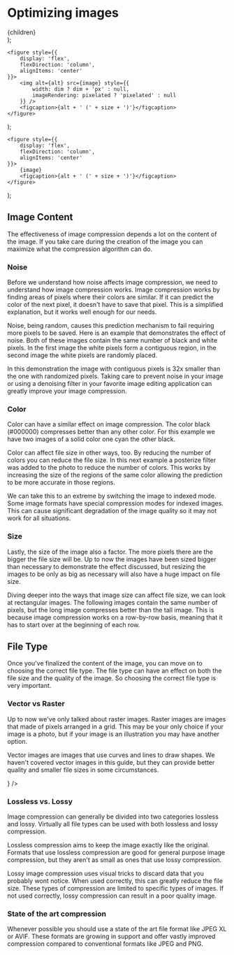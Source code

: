 # Optimizing images

  <div
    style={{
      display: 'grid',
      gridTemplateColumns: 'repeat(2, 1fr)'
    }}>
    {children}
  </div>
);

	<figure style={{
		display: 'flex',
		flexDirection: 'column', 
		alignItems: 'center'
	}}>
		<img alt={alt} src={image} style={{
			width: dim ? dim + 'px' : null,
			imageRendering: pixelated ? 'pixelated' : null
		}} />
		<figcaption>{alt + ' (' + size + ')'}</figcaption>
	</figure>
);

	<figure style={{
		display: 'flex',
		flexDirection: 'column', 
		alignItems: 'center'
	}}>
		{image}
		<figcaption>{alt + ' (' + size + ')'}</figcaption>
	</figure>
);

<!--
- Consider the image content
	- Images with a lot of noise will not compress as well as images without noise.
		- If your image is noisy, use the denoising filter in your favorite image editor.
	- Some colors compress better than others.
		- True black (hex code #000000) compresses the best.
		- Try using different colors in your images to see which are best.
	- Images with fewer colors compress better than images with more colors.
		- Use the posterize filter in your favorite image editor to reduce the colors. Even subtle amounts of posterization will have a measurable impact.
		- If you want to take it a step further consider using indexed mode. If your image has fewer that 256 total colors you may not even notice a difference.
	- Image size is a factor
		- Scale images to only be as big as necessary.
		- Images that are long compress better than images that are tall.
- Use the correct file type
	- When possible use a state-of-the-art file format. JPEG XL or AVIF will provide much better compression than their traditional counterparts.
	- If your favorite image editor doesn't yet support these formats.
		- If your image is a photo use JPEG.
		- If your image is an illustration or line art use PNG. If the option is available, you can also try SVG but the file size is based on the amount of details in the image rather than the number of pixels. 
		- If your image has animation use GIF.
- Use a compression optimizer
	- There are several tools available to optimize the compression of your images.
	- These tools try various combinations of settings to try to get the best possible compression.
	- They are typically easy to use, just drag and drop the images into the application.
	- Make sure to keep back up copies to compare the differences.

-->

## Image Content

The effectiveness of image compression depends a lot on the content of the image. If you take care during the creation of the image you can maximize what the compression algorithm can do.

### Noise

Before we understand how noise affects image compression, we need to understand how image compression works. Image compression works by finding areas of pixels where their colors are similar. If it can predict the color of the next pixel, it doesn't have to save that pixel. This is a simplified explanation, but it works well enough for our needs.

Noise, being random, causes this prediction mechanism to fail requiring more pixels to be saved. Here is an example that demonstrates the effect of noise. Both of these images contain the same number of black and white pixels. In the first image the white pixels form a contiguous region, in the second image the white pixels are randomly placed.

<ImageCompare>
	<ComparisonImage
		alt="Image with randomized pixels"
		size="96KB"
		image={require('./noise-noised.png').default}
	/>
	<ComparisonImage
		alt="Image with contiguous pixels"
		size="3KB"
		image={require('./noise-ordered.png').default}
	/>
</ImageCompare>

In this demonstration the image with contiguous pixels is 32x smaller than the one with randomized pixels. Taking care to prevent noise in your image or using a denoising filter in your favorite image editing application can greatly improve your image compression.

### Color

Color can have a similar effect on image compression. The color black (#000000) compresses better than any other color. For this example we have two images of a solid color one cyan the other black.

<ImageCompare>
	<ComparisonImage
		alt="Other Color Image"
		size="5KB"
		image={require('./color-other.png').default}
	/>
	<ComparisonImage
		alt="Black Image"
		size="3KB"
		image={require('./color-black.png').default}
	/>
</ImageCompare>

Color can affect file size in other ways, too. By reducing the number of colors you can reduce the file size. In this next example a posterize filter was added to the photo to reduce the number of colors. This works by increasing the size of the regions of the same color allowing the prediction to be more accurate in those regions.

We can take this to an extreme by switching the image to indexed mode. Some image formats have special compression modes for indexed images. This can cause significant degradation of the image quality so it may not work for all situations.

<ImageCompare>
	<ComparisonImage
		alt="Original Image"
		size="425KB"
		image={require('./color-grace-hopper-orig.png').default}
	/>
	<ComparisonImage
		alt="Posterized"
		size="381KB"
		image={require('./color-grace-hopper-posterized.png').default}
	/>
	<ComparisonImage
		alt="Indexed"
		size="142KB"
		image={require('./color-grace-hopper-indexed.png').default}
	/>
</ImageCompare>

### Size

Lastly, the size of the image also a factor. The more pixels there are the bigger the file size will be. Up to now the images have been sized bigger than necessary to demonstrate the effect discussed, but resizing the images to be only as big as necessary will also have a huge impact on file size.

<ImageCompare>
	<ComparisonImage
		alt="1024px Image"
		size="8KB"
		dim="256"
		image={require('./size-1024px.png').default}
	/>
	<ComparisonImage
		alt="256px Image"
		size="6KB"
		dim="256"
		image={require('./size-256px.png').default}
	/>
</ImageCompare>

Diving deeper into the ways that image size can affect file size, we can look at rectangular images. The following images contain the same number of pixels, but the long image compresses better than the tall image. This is because image compression works on a row-by-row basis, meaning that it has to start over at the beginning of each row.

<ImageCompare>
	<ComparisonImage
		alt="Tall Image"
		size="6KB"
		dim="32"
		image={require('./size-tall.png').default}
	/>
	<ComparisonImage
		alt="Wide Image"
		size="4KB"
		dim="256"
		image={require('./size-wide.png').default}
	/>
</ImageCompare>

## File Type

Once you've finalized the content of the image, you can move on to choosing the correct file type. The file type can have an effect on both the file size and the quality of the image. So choosing the correct file type is very important.

### Vector vs Raster

Up to now we've only talked about raster images. Raster images are images that made of pixels arranged in a grid. This may be your only choice if your image is a photo, but if your image is an illustration you may have another option.

Vector images are images that use curves and lines to draw shapes. We haven't covered vector images in this guide, but they can provide better quality and smaller file sizes in some circumstances.


<ImageCompare>
	<ComparisonSvg
		alt="Vector image (SVG)"
		size="476 bytes"
		dim="256"
		image={<LossySvg style={{width: '256px', height: '256px'}} />}
	/>
	<ComparisonImage
		alt="Raster image (PNG)"
		size="415 bytes"
		dim="256"
		pixelated
		image={require('./loss-lossless.png').default}
	/>
</ImageCompare>

### Lossless vs. Lossy

Image compression can generally be divided into two categories lossless and lossy. Virtually all file types can be used with both lossless and lossy compression.

Lossless compression aims to keep the image exactly like the original. Formats that use lossless compression are good for general purpose image compression, but they aren't as small as ones that use lossy compression.

Lossy image compression uses visual tricks to discard data that you probably wont notice. When used correctly, this can greatly reduce the file size. These types of compression are limited to specific types of images. If not used correctly, lossy compression can result in a poor quality image.

<ImageCompare>
	<ComparisonImage
		alt="Lossless compression (PNG)"
		size="415 bytes"
		dim="256"
		pixelated
		image={require('./loss-lossless.png').default}
	/>
	<ComparisonImage
		alt="Lossy compression (incorrectly used) (JPEG)"
		size="1KB"
		dim="256"
		pixelated
		image={require('./loss-lossy.jpeg').default}
	/>
</ImageCompare>

### State of the art compression

Whenever possible you should use a state of the art file format like JPEG XL or AVIF. These formats are growing in support and offer vastly improved compression compared to conventional formats like JPEG and PNG.


